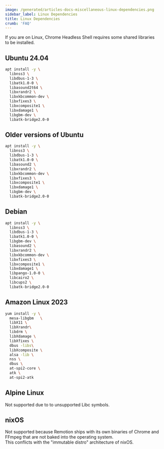 ```yaml
---
image: /generated/articles-docs-miscellaneous-linux-dependencies.png
sidebar_label: Linux Dependencies
title: Linux Dependencies
crumb: 'FAQ'
---
```


If you are on Linux, Chrome Headless Shell requires some shared libraries to be installed.

## Ubuntu 24.04

```bash
apt install -y \
  libnss3 \
  libdbus-1-3 \
  libatk1.0-0 \
  libasound2t64 \
  libxrandr2 \
  libxkbcommon-dev \
  libxfixes3 \
  libxcomposite1 \
  libxdamage1 \
  libgbm-dev \
  libatk-bridge2.0-0
```

## Older versions of Ubuntu

```bash
apt install -y \
  libnss3 \
  libdbus-1-3 \
  libatk1.0-0 \
  libasound2 \
  libxrandr2 \
  libxkbcommon-dev \
  libxfixes3 \
  libxcomposite1 \
  libxdamage1 \
  libgbm-dev \
  libatk-bridge2.0-0
```

## Debian

```bash
apt install -y \
  libnss3 \
  libdbus-1-3 \
  libatk1.0-0 \
  libgbm-dev \
  libasound2 \
  libxrandr2 \
  libxkbcommon-dev \
  libxfixes3 \
  libxcomposite1 \
  libxdamage1 \
  libpango-1.0-0 \
  libcairo2 \
  libcups2 \
  libatk-bridge2.0-0
```

## Amazon Linux 2023

```bash
yum install -y \
  mesa-libgbm	\
  libX11 \
  libXrandr\
  libdrm \
  libXdamage \
  libXfixes \
  dbus -libs\
  libXcomposite \
  alsa -lib \
  nss \
  dbus \
  at-spi2-core \
  atk \
  at-spi2-atk
```

## Alpine Linux

Not supported due to to unsupported Libc symbols.

## nixOS

Not supported because Remotion ships with its own binaries of Chrome and FFmpeg that are not baked into the operating system.  
This conflicts with the "immutable distro" architecture of nixOS.
